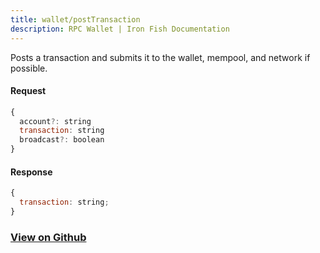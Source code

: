 ```yaml
---
title: wallet/postTransaction
description: RPC Wallet | Iron Fish Documentation
---
```


Posts a transaction and submits it to the wallet, mempool, and network if possible.

#### Request

```js
{
  account?: string
  transaction: string
  broadcast?: boolean
}
```

#### Response

```js
{
  transaction: string;
}
```

### [View on Github](https://github.com/iron-fish/ironfish/blob/master/ironfish/src/rpc/routes/wallet/postTransaction.ts)
